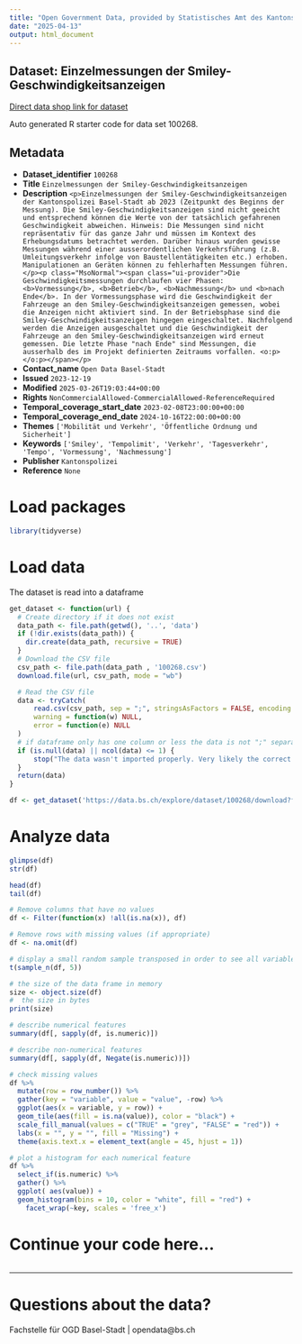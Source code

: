 ```yaml
---
title: "Open Government Data, provided by Statistisches Amt des Kantons Basel-Stadt - Fachstelle OGD"
date: "2025-04-13"
output: html_document
---
```


## Dataset: Einzelmessungen der Smiley-Geschwindigkeitsanzeigen

[Direct data shop link for dataset](https://data.bs.ch/explore/dataset/100268)

Auto generated R starter code for data set 100268.

## Metadata

- **Dataset_identifier** `100268`
- **Title** `Einzelmessungen der Smiley-Geschwindigkeitsanzeigen`
- **Description** `<p>Einzelmessungen der Smiley-Geschwindigkeitsanzeigen der Kantonspolizei Basel-Stadt ab 2023 (Zeitpunkt des Beginns der Messung). Die Smiley-Geschwindigkeitsanzeigen sind nicht geeicht und entsprechend können die Werte von der tatsächlich gefahrenen Geschwindigkeit abweichen. Hinweis: Die Messungen sind nicht repräsentativ für das ganze Jahr und müssen im Kontext des Erhebungsdatums betrachtet werden. Darüber hinaus wurden gewisse Messungen während einer ausserordentlichen Verkehrsführung (z.B. Umleitungsverkehr infolge von Baustellentätigkeiten etc.) erhoben. Manipulationen an Geräten können zu fehlerhaften Messungen führen.</p><p class="MsoNormal"><span class="ui-provider">Die Geschwindigkeitsmessungen
durchlaufen vier Phasen: <b>Vormessung</b>, <b>Betrieb</b>, <b>Nachmessung</b> und <b>nach Ende</b>. In der
Vormessungsphase wird die Geschwindigkeit der Fahrzeuge an den
Smiley-Geschwindigkeitsanzeigen gemessen, wobei die Anzeigen nicht aktiviert
sind. In der Betriebsphase sind die Smiley-Geschwindigkeitsanzeigen hingegen
eingeschaltet. Nachfolgend werden die Anzeigen ausgeschaltet und die
Geschwindigkeit der Fahrzeuge an den Smiley-Geschwindigkeitsanzeigen wird
erneut gemessen. Die letzte Phase "nach Ende" sind Messungen, die
ausserhalb des im Projekt definierten Zeitraums vorfallen. <o:p></o:p></span></p>`
- **Contact_name** `Open Data Basel-Stadt`
- **Issued** `2023-12-19`
- **Modified** `2025-03-26T19:03:44+00:00`
- **Rights** `NonCommercialAllowed-CommercialAllowed-ReferenceRequired`
- **Temporal_coverage_start_date** `2023-02-08T23:00:00+00:00`
- **Temporal_coverage_end_date** `2024-10-16T22:00:00+00:00`
- **Themes** `['Mobilität und Verkehr', 'Öffentliche Ordnung und Sicherheit']`
- **Keywords** `['Smiley', 'Tempolimit', 'Verkehr', 'Tagesverkehr', 'Tempo', 'Vormessung', 'Nachmessung']`
- **Publisher** `Kantonspolizei`
- **Reference** `None`


# Load packages

```r

library(tidyverse)
```

# Load data

The dataset is read into a dataframe

```r
get_dataset <- function(url) {
  # Create directory if it does not exist
  data_path <- file.path(getwd(), '..', 'data')
  if (!dir.exists(data_path)) {
    dir.create(data_path, recursive = TRUE)
  }
  # Download the CSV file
  csv_path <- file.path(data_path , '100268.csv')
  download.file(url, csv_path, mode = "wb")

  # Read the CSV file
  data <- tryCatch(
      read.csv(csv_path, sep = ";", stringsAsFactors = FALSE, encoding = "UTF-8"),
      warning = function(w) NULL,
      error = function(e) NULL
  )
  # if dataframe only has one column or less the data is not ";" separated
  if (is.null(data) || ncol(data) <= 1) {
      stop("The data wasn't imported properly. Very likely the correct separator couldn't be found.\nPlease check the dataset manually and adjust the code.")
  }
  return(data)
}
```

```r

df <- get_dataset('https://data.bs.ch/explore/dataset/100268/download?format=csv&timezone=Europe%2FZurich')

```

# Analyze data

```r

glimpse(df)
str(df)

head(df)
tail(df)

```

```r
# Remove columns that have no values
df <- Filter(function(x) !all(is.na(x)), df)

# Remove rows with missing values (if appropriate)
df <- na.omit(df)
```

```r
# display a small random sample transposed in order to see all variables
t(sample_n(df, 5))
```

```r
# the size of the data frame in memory
size <- object.size(df)
#  the size in bytes
print(size)
```

```r
# describe numerical features
summary(df[, sapply(df, is.numeric)])
```

```r
# describe non-numerical features
summary(df[, sapply(df, Negate(is.numeric))])
```

```r
# check missing values
df %>%
  mutate(row = row_number()) %>%
  gather(key = "variable", value = "value", -row) %>%
  ggplot(aes(x = variable, y = row)) +
  geom_tile(aes(fill = is.na(value)), color = "black") +
  scale_fill_manual(values = c("TRUE" = "grey", "FALSE" = "red")) +
  labs(x = "", y = "", fill = "Missing") +
  theme(axis.text.x = element_text(angle = 45, hjust = 1))
```

```r
# plot a histogram for each numerical feature
df %>%
  select_if(is.numeric) %>%
  gather() %>%
  ggplot( aes(value)) +
  geom_histogram(bins = 10, color = "white", fill = "red") +
    facet_wrap(~key, scales = 'free_x')
```

# Continue your code here...

```r

```
------------------------------------------------------------------------

# Questions about the data?

Fachstelle für OGD Basel-Stadt | opendata@bs.ch
